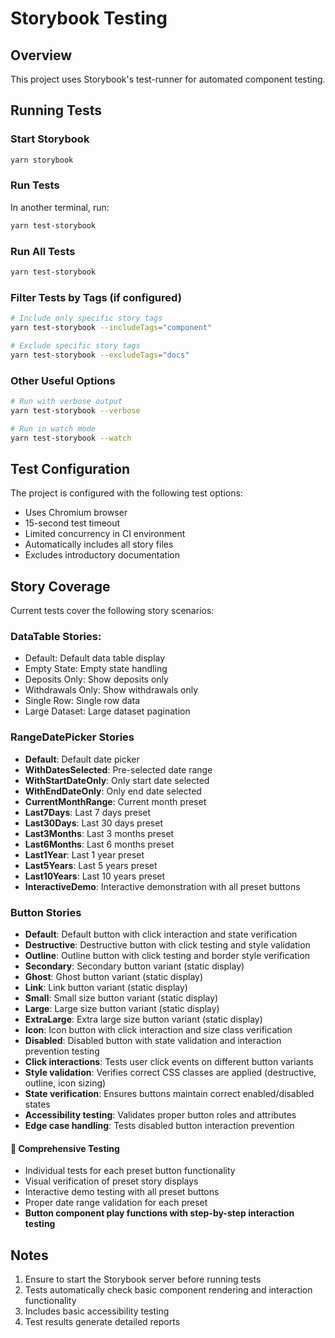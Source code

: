 # Storybook Testing

## Overview

This project uses Storybook's test-runner for automated component testing.

## Running Tests

### Start Storybook

```bash
yarn storybook
```

### Run Tests

In another terminal, run:

```bash
yarn test-storybook
```

### Run All Tests

```bash
yarn test-storybook
```

### Filter Tests by Tags (if configured)

```bash
# Include only specific story tags
yarn test-storybook --includeTags="component"

# Exclude specific story tags
yarn test-storybook --excludeTags="docs"
```

### Other Useful Options

```bash
# Run with verbose output
yarn test-storybook --verbose

# Run in watch mode
yarn test-storybook --watch
```

## Test Configuration

The project is configured with the following test options:

- Uses Chromium browser
- 15-second test timeout
- Limited concurrency in CI environment
- Automatically includes all story files
- Excludes introductory documentation

## Story Coverage

Current tests cover the following story scenarios:

### DataTable Stories:

- Default: Default data table display
- Empty State: Empty state handling
- Deposits Only: Show deposits only
- Withdrawals Only: Show withdrawals only
- Single Row: Single row data
- Large Dataset: Large dataset pagination

### RangeDatePicker Stories

- **Default**: Default date picker
- **WithDatesSelected**: Pre-selected date range
- **WithStartDateOnly**: Only start date selected
- **WithEndDateOnly**: Only end date selected
- **CurrentMonthRange**: Current month preset
- **Last7Days**: Last 7 days preset
- **Last30Days**: Last 30 days preset
- **Last3Months**: Last 3 months preset
- **Last6Months**: Last 6 months preset
- **Last1Year**: Last 1 year preset
- **Last5Years**: Last 5 years preset
- **Last10Years**: Last 10 years preset
- **InteractiveDemo**: Interactive demonstration with all preset buttons

### Button Stories

- **Default**: Default button with click interaction and state verification
- **Destructive**: Destructive button with click testing and style validation
- **Outline**: Outline button with click testing and border style verification
- **Secondary**: Secondary button variant (static display)
- **Ghost**: Ghost button variant (static display)
- **Link**: Link button variant (static display)
- **Small**: Small size button variant (static display)
- **Large**: Large size button variant (static display)
- **ExtraLarge**: Extra large size button variant (static display)
- **Icon**: Icon button with click interaction and size class verification
- **Disabled**: Disabled button with state validation and interaction prevention testing
- **Click interactions**: Tests user click events on different button variants
- **Style validation**: Verifies correct CSS classes are applied (destructive, outline, icon sizing)
- **State verification**: Ensures buttons maintain correct enabled/disabled states
- **Accessibility testing**: Validates proper button roles and attributes
- **Edge case handling**: Tests disabled button interaction prevention


#### 🧪 Comprehensive Testing

- Individual tests for each preset button functionality
- Visual verification of preset story displays
- Interactive demo testing with all preset buttons
- Proper date range validation for each preset
- **Button component play functions with step-by-step interaction testing**

## Notes

1. Ensure to start the Storybook server before running tests
2. Tests automatically check basic component rendering and interaction functionality
3. Includes basic accessibility testing
4. Test results generate detailed reports
